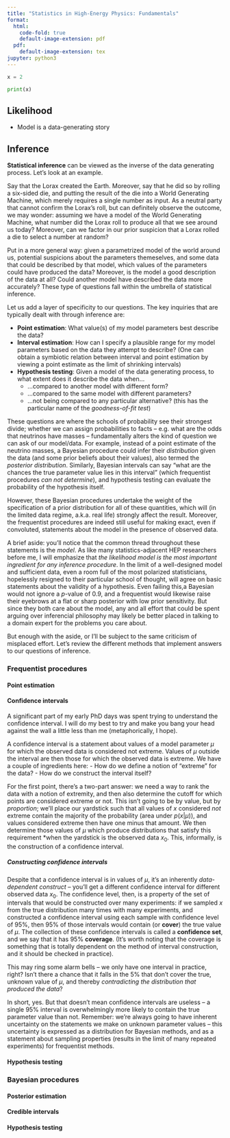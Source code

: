 ```yaml
---
title: "Statistics in High-Energy Physics: Fundamentals"
format:
  html:
    code-fold: true
    default-image-extension: pdf
  pdf:
    default-image-extension: tex
jupyter: python3
---
```


```python

x = 2
```

```python

print(x)
```

## Likelihood

- Model is a data-generating story

## Inference

**Statistical inference** can be viewed as the inverse of the data generating process. Let's look at an example.

Say that the Lorax created the Earth. Moreover, say that he did so by rolling a six-sided die, and putting the result of the die into a World Generating Machine, which merely requires a single number as input. As a neutral party that cannot confirm the Lorax's roll, but can definitely observe the outcome, we may wonder: assuming we have a model of the World Generating Machine, what number did the Lorax roll to produce all that we see around us today? Moreover, can we factor in our prior suspicion that a Lorax rolled a die to select a number at random?

Put in a more general way: given a parametrized model of the world around us, potential suspicions about the parameters themeselves, and some data that could be described by that model, which values of the parameters could have produced the data? Moreover, is the model a good description of the data at all? Could another model have described the data more accurately?
These type of questions fall within the umbrella of statistical inference.

Let us add a layer of specificity to our questions. The key inquiries that are typically dealt with through inference are:

- **Point estimation**: What value(s) of my model parameters best describe the data?
- **Interval estimation**: How can I specify a plausible range for my model parameters based on the data they attempt to describe? (One can obtain a symbiotic relation between interval and point estimation by viewing a point estimate as the limit of shrinking intervals)
- **Hypothesis testing**: Given a model of the data generating process, to what extent does it describe the data when...
    - ...compared to another model with different form?
    - ...compared to the same model with different parameters?
    - ...not being compared to any particular alternative? (this has the particular name of the *goodness-of-fit test*)


These questions are where the schools of probability see their strongest divide; whether we can assign probabilities to facts -- e.g. what are the odds that neutrinos have masses -- fundamentally alters the kind of question we can ask of our model/data. For example, instead of a point estimate of the neutrino masses, a Bayesian procedure could infer their *distribution* given the data (and some prior beliefs about their values), also termed the *posterior distribution*. Similarly, Bayesian intervals can say "what are the chances the true parameter value lies in this interval" (which frequentist procedures *can not determine*), and hypothesis testing can evaluate the probability of the hypothesis itself.

However, these Bayesian procedures undertake the weight of the specification of a prior distribution for all of these quantities, which will (in the limited data regime, a.k.a. real life) strongly affect the result. Moreover, the frequentist procedures are indeed still useful for making exact, even if convoluted, statements about the model in the presence of observed data.

A brief aside: you'll notice that the common thread throughout these statements is the *model*. As like many statistics-adjacent HEP researchers before me, I will emphasize that *the likelihood model is the most important ingredient for any inference procedure*. In the limit of a well-designed model and sufficient data, even a room full of the most polarized statisticians, hopelessly resigned to their particular school of thought, will agree on basic statements about the validity of a hypothesis. Even failing this,a Bayesian would not ignore a $p$-value of 0.9, and a frequentist would likewise raise their eyebrows at a flat or sharp posterior with low prior sensitivity. But since they both care about the model, any and all effort that could be spent arguing over inferencial philosophy may likely be better placed in talking to a domain expert for the problems you care about.

But enough with the aside, or I'll be subject to the same criticism of misplaced effort. Let's review the different methods that implement answers to our questions of inference.

### Frequentist procedures

#### Point estimation

#### Confidence intervals

A significant part of my early PhD days was spent trying to understand the confidence interval. I will do my best to try and make you bang your head against the wall a little less than me (metaphorically, I hope).

A confidence interval is a statement about values of a model parameter $\mu$ for which the observed data is considered not extreme. Values of $\mu$ outside the interval are then those for which the observed data is extreme. We have a couple of ingredients here:
- How do we define a notion of "extreme" for the data?
- How do we construct the interval itself?

For the first point, there's a two-part answer: we need a way to rank the data with a notion of extremity, and then also determine the cutoff for which points are considered extreme or not. This isn't going to be by value, but by *proportion*; we'll place our yardstick such that all values of $x$ considered *not* extreme contain the majority of the probability (area under $p(x|\mu)$), and values considered extreme then have one minus that amount. We then determine those values of $\mu$ which produce distributions that satisfy this requirement *when the yardstick is the observed data $x_0$. This, informally, is the construction of a confidence interval.

##### Constructing confidence intervals



Despite that a confidence interval is in values of $\mu$, it's an inherently *data-dependent construct* -- you'll get a different confidence interval for different observed data $x_0$. The confidence level, then, is a property of the set of intervals that would be constructed over many experiments: if we sampled $x$ from the true distribution many times with many experiments, and constructed a confidence interval using each sample with confidence level of 95%, then 95% of those intervals would contain (or **cover**) the true value of $\mu$. The collection of these confidence intervals is called a **confidence set**, and we say that it has 95% **coverage**. (It's worth noting that the coverage is something that is totally dependent on the method of interval construction, and it should be checked in practice).

This may ring some alarm bells -- we only have one interval in practice, right? Isn't there a chance that it falls in the 5% that don't cover the true, unknown value of $\mu$, and thereby *contradicting the distribution that produced the data*?

In short, yes. But that doesn't mean confidence intervals are useless -- a single 95% interval is overwhelmingly more likely to contain the true parameter value than not. Remember: we're always going to have inherent uncertainty on the statements we make on unknown parameter values -- this uncertainty is expressed as a distribution for Bayesian methods, and as a statement about sampling properties (results in the limit of many repeated experiments) for frequentist methods.

#### Hypothesis testing

### Bayesian procedures

#### Posterior estimation

#### Credible intervals

#### Hypothesis testing
